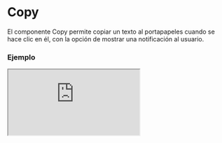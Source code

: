 
# Copy

El componente Copy permite copiar un texto al portapapeles cuando se hace clic en él, con la opción de mostrar una notificación al usuario.

### Ejemplo

<Iframe
  minHeightIframe="30dvh"
  src="https://fenextjs-component-storybook.vercel.app/iframe.html?args=&id=copy-copy--index&viewMode=story"
/>

### Importacion

Para importar el componente Copy, se puede hacer desde fenextjs

```tsx copy
import { Copy } from "fenextjs";
```

### Parametros

| Parametro      | Tipo                  | Requerido | Default                                                | Descripcion                                                          |
| -------------- | --------------------- | --------- | ------------------------------------------------------ | -------------------------------------------------------------------- |
| text           | string                | no        | ''                                                     | Texto que se copiará al portapapeles al hacer clic en el componente. |
| children       | ReactNode             | no        | undefined                                              | El contenido que se mostrará dentro del componente Copy.             |
| onClickForCopy | function              | no        | undefined                                              | Función personalizada que se ejecuta después de copiar el texto.     |
| notification   | NotificationDataProps | no        | \{ message: 'Copy', type: RequestResultTypeProps.OK \} | Configuración de la notificación que se muestra al copiar el texto.  |
| className      | string                | no        | ''                                                     | Clase CSS para personalizar el contenedor del componente.            |

### Storybook

Para ver el storybook del componente lo puede hacer con este [link](https://fenextjs-component-storybook.vercel.app/?path=/story/copy-copy--index)

### Usos

- Básico

```tsx copy
<Copy text="Texto a copiar">Copia este texto</Copy>
```

- Copy con notificación personalizada

```tsx copy
<Copy
  text="Texto a copiar"
  notification={{ message: "Texto copiado", type: "success" }}
>
  Copia este texto
</Copy>
```

- Copy con función personalizada

```tsx copy
<Copy
  text="Texto a copiar"
  onClickForCopy={(text) => console.log("Texto copiado:", text)}
>
  Copia este texto
</Copy>
```
